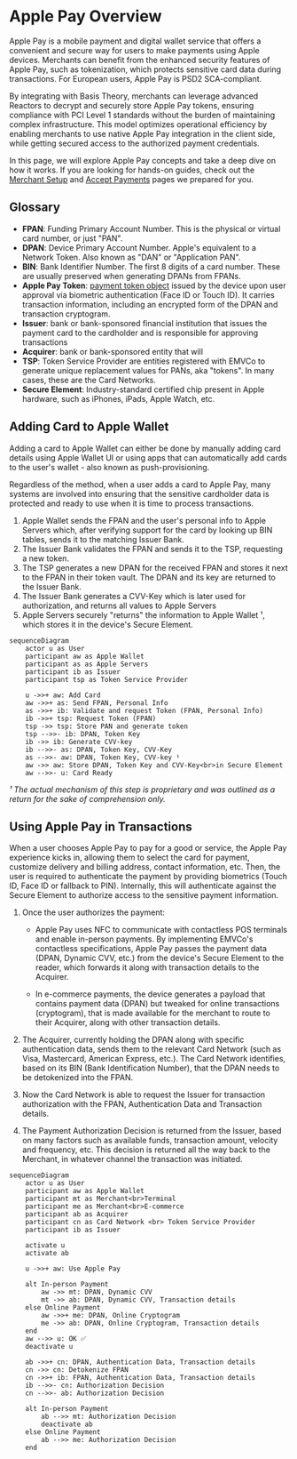 # Apple Pay Overview

Apple Pay is a mobile payment and digital wallet service that offers a convenient and secure way for users to make payments using Apple devices. Merchants can benefit from the enhanced security features of Apple Pay, such as tokenization, which protects sensitive card data during transactions. For European users, Apple Pay is PSD2 SCA-compliant.

By integrating with Basis Theory, merchants can leverage advanced Reactors to decrypt and securely store Apple Pay tokens, ensuring compliance with PCI Level 1 standards without the burden of maintaining complex infrastructure. This model optimizes operational efficiency by enabling merchants to use native Apple Pay integration in the client side, while getting secured access to the authorized payment credentials.

In this page, we will explore Apple Pay concepts and take a deep dive on how it works. If you are looking for hands-on guides, check out the [Merchant Setup](/docs/guides/apple-pay/setup) and [Accept Payments](/docs/guides/apple-pay/accept) pages we prepared for you.

## Glossary

- **FPAN**: Funding Primary Account Number. This is the physical or virtual card number, or just "PAN".
- **DPAN**: Device Primary Account Number. Apple's equivalent to a Network Token. Also known as  "DAN" or "Application PAN".
- **BIN**: Bank Identifier Number. The first 8 digits of a card number. These are usually preserved when generating DPANs from FPANs.
- **Apple Pay Token**: [payment token object](https://developer.apple.com/documentation/passkit/apple_pay/payment_token_format_reference) issued by the device upon user approval via biometric authentication (Face ID or Touch ID). It carries transaction information, including an encrypted form of the DPAN and transaction cryptogram.
- **Issuer**: bank or bank-sponsored financial institution that issues the payment card to the cardholder and is responsible for approving transactions
- **Acquirer**: bank or bank-sponsored entity that will
- **TSP**: Token Service Provider are entities registered with EMVCo to generate unique replacement values for PANs, aka "tokens". In many cases, these are the Card Networks.
- **Secure Element**: Industry-standard certified chip present in Apple hardware, such as iPhones, iPads, Apple Watch, etc.

## Adding Card to Apple Wallet

Adding a card to Apple Wallet can either be done by manually adding card details using Apple Wallet UI or using apps that can automatically add cards to the user's wallet - also known as push-provisioning.

Regardless of the method, when a user adds a card to Apple Pay, many systems are involved into ensuring that the sensitive cardholder data is protected and ready to use when it is time to process transactions.

1. Apple Wallet sends the FPAN and the user's personal info to Apple Servers which, after verifying support for the card by looking up BIN tables, sends it to the matching Issuer Bank.
2. The Issuer Bank validates the FPAN and sends it to the TSP, requesting a new token.
3. The TSP generates a new DPAN for the received FPAN and stores it next to the FPAN in their token vault. The DPAN and its key are returned to the Issuer Bank.
4. The Issuer Bank generates a CVV-Key which is later used for authorization, and returns all values to Apple Servers
5. Apple Servers securely "returns" the information to Apple Wallet ¹, which stores it in the device's Secure Element.

```mermaid
sequenceDiagram
    actor u as User
    participant aw as Apple Wallet
    participant as as Apple Servers
    participant ib as Issuer
    participant tsp as Token Service Provider

    u ->>+ aw: Add Card
    aw ->>+ as: Send FPAN, Personal Info
    as ->>+ ib: Validate and request Token (FPAN, Personal Info)
    ib ->>+ tsp: Request Token (FPAN)
    tsp ->> tsp: Store PAN and generate token
    tsp -->>- ib: DPAN, Token Key
    ib ->> ib: Generate CVV-key
    ib -->>- as: DPAN, Token Key, CVV-Key
    as -->>- aw: DPAN, Token Key, CVV-key ¹
    aw ->> aw: Store DPAN, Token Key and CVV-Key<br>in Secure Element
    aw -->>- u: Card Ready
```
_¹ The actual mechanism of this step is proprietary and was outlined as a return for the sake of comprehension only._

## Using Apple Pay in Transactions

When a user chooses Apple Pay to pay for a good or service, the Apple Pay experience kicks in, allowing them to select the card for payment, customize delivery and billing address, contact information, etc. Then, the user is required to authenticate the payment by providing biometrics (Touch ID, Face ID or fallback to PIN). Internally, this will authenticate against the Secure Element to authorize access to the sensitive payment information.

1. Once the user authorizes the payment:

    - Apple Pay uses NFC to communicate with contactless POS terminals and enable in-person payments. By implementing EMVCo's contactless specifications, Apple Pay passes the payment data (DPAN, Dynamic CVV, etc.) from the device's Secure Element to the reader, which forwards it along with transaction details to the Acquirer.

    - In e-commerce payments, the device generates a payload that contains payment data (DPAN) but tweaked for online transactions (cryptogram), that is made available for the merchant to route to their Acquirer, along with other transaction details.

2. The Acquirer, currently holding the DPAN along with specific authentication data, sends them to the relevant Card Network (such as Visa, Mastercard, American Express, etc.). The Card Network identifies, based on its BIN (Bank Identification Number), that the DPAN needs to be detokenized into the FPAN.

3. Now the Card Network is able to request the Issuer for transaction authorization with the FPAN, Authentication Data and Transaction details.

4. The Payment Authorization Decision is returned from the Issuer, based on many factors such as available funds, transaction amount, velocity and frequency, etc. This decision is returned all the way back to the Merchant, in whatever channel the transaction was initiated.

```mermaid
sequenceDiagram
    actor u as User
    participant aw as Apple Wallet
    participant mt as Merchant<br>Terminal
    participant me as Merchant<br>E-commerce
    participant ab as Acquirer
    participant cn as Card Network <br> Token Service Provider
    participant ib as Issuer

    activate u
    activate ab

    u ->>+ aw: Use Apple Pay

    alt In-person Payment
        aw ->> mt: DPAN, Dynamic CVV
        mt ->> ab: DPAN, Dynamic CVV, Transaction details
    else Online Payment
        aw ->>+ me: DPAN, Online Cryptogram
        me ->> ab: DPAN, Online Cryptogram, Transaction details
    end
    aw -->> u: OK ✅
    deactivate u

    ab ->>+ cn: DPAN, Authentication Data, Transaction details
    cn ->> cn: Detokenize FPAN
    cn ->>+ ib: FPAN, Authentication Data, Transaction details
    ib -->>- cn: Authorization Decision
    cn -->>- ab: Authorization Decision

    alt In-person Payment
        ab -->> mt: Authorization Decision
        deactivate ab
    else Online Payment
        ab -->> me: Authorization Decision
    end
```


